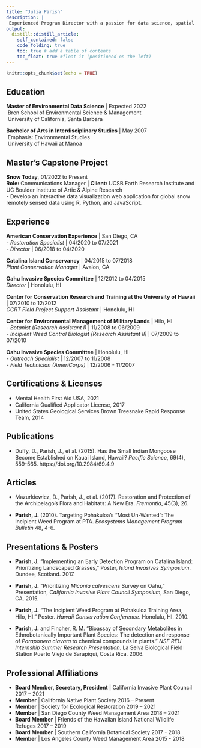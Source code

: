 ```yaml
---
title: "Julia Parish"
description: |
 Experienced Program Director with a passion for data science, spatial analysis, and conservation.
output:
  distill::distill_article:
    self_contained: false
    code_folding: true
    toc: true # add a table of contents
    toc_float: true #float it (positioned on the left)
---
```


```r
knitr::opts_chunk$set(echo = TRUE)

```

## **Education**
**Master of Environmental Data Science** | Expected 2022
<br>&nbsp;Bren School of Environmental Science & Management
<br>&nbsp;University of California, Santa Barbara

**Bachelor of Arts in Interdisciplinary Studies** | May 2007
<br>&nbsp;Emphasis: Environmental Studies
<br>&nbsp;University of Hawaii at Manoa

## **Master's Capstone Project**
**Snow Today**, 01/2022 to Present<br>
**Role:** Communications Manager | **Client:** UCSB Earth Research Institute and UC Boulder Institute of Artic & Alpine Research<br> 
- Develop an interactive data visualization web application for global snow remotely sensed data using R, Python, and JavaScript. 

## **Experience**

**American Conservation Experience** | San Diego, CA
<br>- *Restoration Specialist* | 04/2020 to 07/2021
<br>- *Director* | 06/2018 to 04/2020

**Catalina Island Conservancy** | 04/2015 to 07/2018
<br>*Plant Conservation Manager* | Avalon, CA

**Oahu Invasive Species Committee** | 12/2012 to 04/2015<br>
*Director* | Honolulu, HI

**Center for Conservation Research and Training at the University of Hawaii** | 07/2010 to 12/2012<br>
*CCRT Field Project Support Assistant* | Honolulu, HI

**Center for Environmental Management of Military Lands** | Hilo, HI
<br>- *Botanist (Research Assistant I)* | 11/2008 to 06/2009
<br>- *Incipient Weed Control Biologist (Research Assistant II)* | 07/2009 to 07/2010

**Oahu Invasive Species Committee** | Honolulu, HI
<br>- *Outreach Specialist* | 12/2007 to 11/2008
<br>- *Field Technician (AmeriCorps)* | 12/2006 - 11/2007

## Certifications &  Licenses

- Mental Health First Aid USA, 2021<br>
- California Qualified Applicator License, 2017<br>
- United States Geological Services Brown Treesnake Rapid Response Team, 2014<br>

## Publications

- Duffy, D., Parish, J., et al. (2015). Has the Small Indian Mongoose Become Established on Kauai
Island, Hawaii? *Pacific Science*, 69(4), 559-565. https://doi.org/10.2984/69.4.9

## Articles

- Mazurkiewicz, D., Parish, J., et al. (2017). Restoration and Protection of the Archipelago’s Flora and Habitats: A New Era. *Fremontia*, 45(3), 26. 

-	**Parish, J.** (2010). Targeting Pohakuloa’s “Most Un-Wanted”: The Incipient Weed Program at PTA. *Ecosystems Management Program Bulletin* 48, 4-6.

## Presentations & Posters

-	**Parish, J.** "Implementing an Early Detection Program on Catalina Island: Prioritizing Landscaped Grasses," Poster, *Island Invasives Symposium*. Dundee, Scotland. 2017.

-	**Parish, J.** “Prioritizing *Miconia calvescens* Survey on Oahu,” Presentation, *California Invasive Plant Council Symposium*, San Diego, CA. 2015.

-	**Parish, J.** “The Incipient Weed Program at Pohakuloa Training Area, Hilo, HI.” Poster. *Hawaii Conservation Conference*. Honolulu, HI. 2010.

-	**Parish, J.** and Fincher, R. M. “Bioassay of Secondary Metabolites in Ethnobotanically Important Plant Species: The detection and response of *Paraponera clavata* to chemical compounds in plants.” *NSF REU Internship Summer Research Presentation.* La Selva Biological Field Station Puerto Viejo de Sarapiqui, Costa Rica. 2006.

## Professional Affiliations

- **Board Member, Secretary, President** | California Invasive Plant Council 2017 – 2021<br>
- **Member** | California Native Plant Society 2016 – Present<br>
- **Member** | Society for Ecological Restoration 2019 – 2021<br>
- **Member** | San Diego County Weed Management Area 2018 – 2021<br> 
- **Board Member** | Friends of the Hawaiian Island National Wildlife Refuges 2017 – 2019<br>
- **Board Member** | Southern California Botanical Society 2017 - 2018<br>
- **Member** | Los Angeles County Weed Management Area 2015 - 2018<br>





